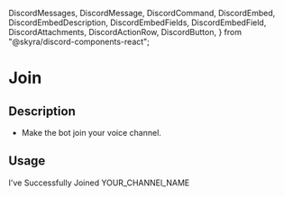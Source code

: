   DiscordMessages,
  DiscordMessage,
  DiscordCommand,
  DiscordEmbed,
  DiscordEmbedDescription,
  DiscordEmbedFields,
  DiscordEmbedField,
  DiscordAttachments,
  DiscordActionRow,
  DiscordButton,
} from "@skyra/discord-components-react";

# Join

## Description

- Make the bot join your voice channel.

## Usage

<DiscordMessages>
  <DiscordMessage bot="true" verified="true" roleColor="#FF0000" author="GROOT" avatar="/assets/groot-avatar.webp">
    <DiscordCommand slot="reply" author="User" command="/join" />
    <DiscordEmbed
      slot="embeds"
      color="blue"
      authorName="GROOT"
      authorImage="/assets/groot-avatar.webp"
    >
      <DiscordEmbedDescription slot="description">
        I've Successfully Joined YOUR_CHANNEl_NAME
      </DiscordEmbedDescription>
    </DiscordEmbed>
  </DiscordMessage>
</DiscordMessages>

